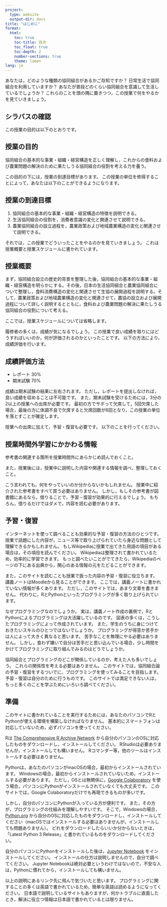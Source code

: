 ```yaml
---
project:
  type: website
  output-dir: docs
title: "はじめに"
format:
  html:
    toc: true
    toc-title: 目次
    toc_float: true
    toc-depth: 2
    number-sections: true
    theme: lumen
lang: ja
---
```


あなたは，どのような種類の協同組合があるかご存知ですか？
日常生活で協同組合を利用していますか？
あなたが普段どのくらい協同組合を意識して生活しているでしょうか？
これらのことを頭の隅に置きつつ，この授業で何をやるかを見ていきましょう。


## シラバスの確認

この授業の目的は以下のとおりです。

::: {.callout-note collapse="true" icon="false"}
## 授業の目的

協同組合の基本的な事業・組織・経営構造を正しく理解し，これからの食料および農業問題の解決のために果たしうる協同組合の役割を考える力を養う。
:::

この目的の下には，授業の到達目標があります。
この授業の単位を修得することによって，あなたは以下のことができるようになります。

::: {.callout-note collapse="true" icon="false"}
## 授業の到達目標

1. 協同組合の基本的な事業・組織・経営構造の特徴を説明できる。
2. 生活協同組合の役割を，消費者意識の変化と関連させて説明できる。
3. 農業協同組合の設立過程を，農業政策および地域農業構造の変化と関連させて説明できる。
:::

それでは，この授業でどういったことをやるのかを見ていきましょう。
これは授業概要と授業スケジュールに書かれています。

::: {.callout-note collapse="true" icon="false"}
## 授業概要

まず，協同組合設立の歴史的背景を整理した後，協同組合の基本的な事業・組織・経営構造を明らかにする。その後，日本の生活協同組合と農業協同組合について整理し，食料消費構造の変化と関連させて生協の展開過程を説明する。そして，農業政策および地域農業構造の変化と関連させて，農協の設立および展開過程について詳しく説明するとともに，食料および農業問題の解決に果たしうる協同組合の役割について考える。
:::

ここでは，授業スケジュールについては省略します。

履修者の多くは，成績が気になるでしょう。
この授業で良い成績を取りにはどうすればいいのか，何が評価されるのかといったことです。
以下の方法により，成績評価を行います。

::: {.callout-important collapse="true" icon="false"}
## 成績評価方法

- レポート 30%
- 期末試験 70%
:::

成績は期末試験の結果に左右されます。
ただし，レポートを提出しなければ，良い成績を収めることは不可能です。
また，期末試験を受けるためには，3分の2以上の授業への出席が必要です。
最初の方でサボって欠席して，5回欠席した場合，最後の方に体調不良で欠席すると欠席回数が6回となり，この授業の単位を落とすことが確定します。

授業への出席に加えて，予習・復習も必要です。
以下のことを行ってください。

::: {.callout-caution collapse="true" icon="false"}
## 授業時間外学習にかかわる情報

参考書の関連する箇所を授業時間外にあらかじめ読んでおくこと。

また，授業後には，授業中に説明した内容や関連する情報を調べ，整理しておくこと。
:::

こう言われても，何をやっていいのか分からないかもしれません。
授業中に紹介された参考書をすべて買う必要はありません。
しかし，もしその参考書が図書館にあるなら，借りることで，予習・復習が効果的に行えるでしょう。
もちろん，借りるだけではダメで，内容を読む必要があります。


## 予習・復習

インターネットを使って調べることも効果的な予習・復習の方法のひとつです。
授業で話題にした内容が，ニュース等で取り上げられていたら身近な問題として理解できるかもしれません。
もしWikipediaに授業で出てきた用語の項目がある場合は，その項目を読んでください。
Wikipediaは整理されて書かれているため，効率的に学習できます。
もっと調べたいことがでてきたら，Wikipediaのページの下にある出典から，関心のある情報の元をたどることができます。

また，このサイトを読むことも授業で扱った内容の予習・復習に役立ちます。
講義ノートはMoodleから見ることができます。
ここでは，講義ノートに書かれていない情報が多くあります。
ただし，このサイトでは，あまり文章を書きません。
代わりに，RとPythonといったプログラミングが多く取り上げられています。

なぜプログラミングなのでしょうか。
実は，講義ノート作成の裏側で，RとPythonによるプログラミングは大活躍しているのです。
図表の多くは，こうしたプログラミングによって作成されています。
また，学生のうちに身につけておきたいスキルのひとつではないでしょうか。
プログラミングが得意か苦手かは人によって大きく異なると思います。
苦手なことを無理にやる必要はありません。
しかし，食わず嫌いで自分は苦手だと思い込んでいる場合，少し時間をかけてプログラミングに取り組んでみるのはどうでしょうか。

協同組合とプログラミングのどこが関係しているのか，考えた人も多いでしょう。
これらの関係性を考える必要はありません。
このサイトでは，協同組合論の予習・復習をするついでに，プログラミングを使ってみることを目指します。
予習・復習は自分のために行うものです。
このサイトでは満足できない人は，もっと多くのことを学ぶためにいろいろ調べてください。


## 準備

このサイトに書かれていることを実行するためには，あなたのパソコンでRとPythonが使える環境を構築しなければなりません。
基本的にスマートフォンは対応していないため，必ずパソコンを使ってください。

Rは [The Comprehensive R Archive Network](https://cran.r-project.org/banner.shtml){target="_blank"} から自分のパソコンのOSに対応したものをダウンロードし，インストールしてください。
RStudioは必要ありませんが，インストールしても構いません。
Rコマンダー等，他のツールはインストールする必要はありません。

Pythonは，あなたのパソコンがmacOSの場合，最初からインストールされています。
Windowsの場合，最初からインストールされていないため，インストールする必要があります。
ただし，OSとは無関係に，[Google Colaboratory](https://colab.research.google.com/){target="_blank"} を使う場合，パソコンにPythonがインストールされていなくても大丈夫です。
このサイトでは，Google Colaboratoryだけでも再現できるものが多いです。

しかし，自分のパソコンにPythonが入っている方が便利です。
また，その方が，プログラミングの仕組みを理解しやすいです。
そこで，Windowsの場合，[Python.org](https://www.python.org/){target="_blank"} から自分のOSに対応したものをダウンロードし，インストールしてください（macOSではインストールする必要はありませんが，インストールしても問題ありません）。
どれをダウンロードしたらいいか分からないときは，「Latest Python 3 Release」と書かれているものをダウンロードしてください。

自分のパソコンにPythonをインストールした後は，[Jupyter Notebook](https://jupyter.org/){target="_blank"} をインストールしてください。
インストールの仕方は説明しませんので，自分で調べてください。
Jupyter Notebookは絶対必要というわけではないので，不安な人は，Pythonに慣れてから，インストールしても構いません。

以上の説明にあるリンク先に飛んで気づいたと思います。
プログラミングに関することの多くは英語で書かれているため，簡単な英語は読めるようになってください。
日本語で説明しているサイトもありますが，何かトラブルに直面したとき，解決に役立つ情報は日本語で書かれているとは限りません。
